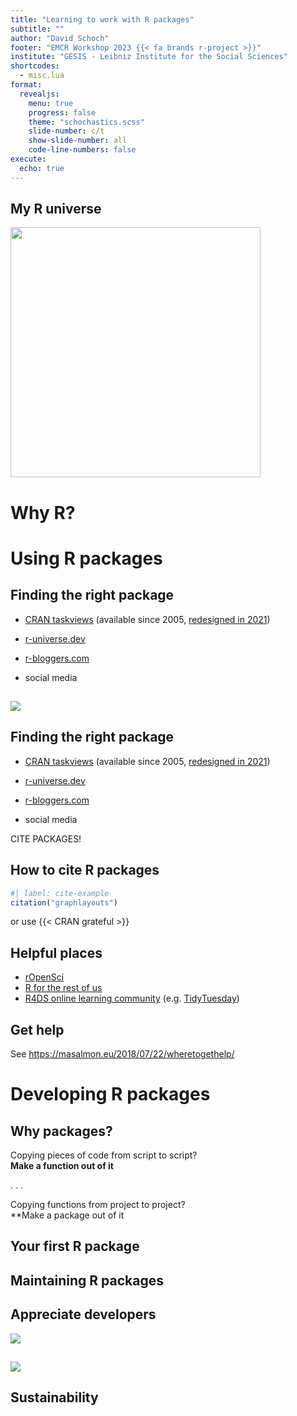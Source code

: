 ```yaml
---
title: "Learning to work with R packages"
subtitle: ""
author: "David Schoch"
footer: "EMCR Workshop 2023 {{< fa brands r-project >}}"
institute: "GESIS - Leibniz Institute for the Social Sciences"
shortcodes:
  - misc.lua
format: 
  revealjs: 
    menu: true
    progress: false
    theme: "schochastics.scss"
    slide-number: c/t
    show-slide-number: all
    code-line-numbers: false
execute: 
  echo: true
---
```


## My R universe

<img src="img/hex_bg.png" width="400">

# Why R?

# Using R packages

## Finding the right package

- [CRAN taskviews](https://cran.r-project.org/web/views/)  (available since 2005, [redesigned in 2021](https://arxiv.org/abs/2305.17573))

- [r-universe.dev](https://r-universe.dev/) 

- [r-bloggers.com](https://www.r-bloggers.com/)

- social media

##

![](img/runiverse.png)

## Finding the right package

- [CRAN taskviews](https://cran.r-project.org/web/views/)  (available since 2005, [redesigned in 2021](https://arxiv.org/abs/2305.17573))

- [r-universe.dev](https://r-universe.dev/) 

- [r-bloggers.com](https://www.r-bloggers.com/)

- social media


::: {.r-fit-text}
CITE PACKAGES!
:::

## How to cite R packages

```r
#| label: cite-example
citation("graphlayouts")
```

or use {{< CRAN grateful >}}

## Helpful places

- [rOpenSci](https://ropensci.org/)
- [R for the rest of us](https://rfortherestofus.com/)
- [R4DS online learning community](https://rfordatasci.com/) (e.g. [TidyTuesday](https://github.com/rfordatascience/tidytuesday))

## Get help

See <https://masalmon.eu/2018/07/22/wheretogethelp/>

# Developing R packages

## Why packages?

Copying pieces of code from script to script?  
**Make a function out of it**

. . .

Copying functions from project to project?  
**Make a package out of it

## Your first R package

## Maintaining R packages


## Appreciate developers

![](img/collapse.jpg)

##

![](img/open-source-developers.jpg)

## Sustainability



